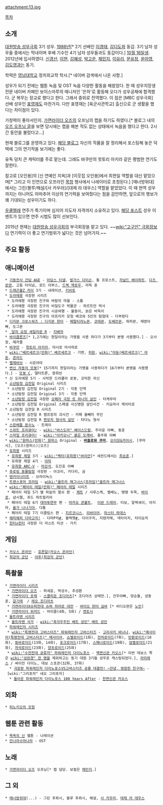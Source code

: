 attachment:13.jpg

[[목차]]
== 소개 ==
[[대원방송 성우극회]] 3기 성우. [[1986년]][* 2기 선배인 [[이경태]], [[김디도]]와 동갑. 3기 남자 성우들 중에서는 막내이며 후배 기수인 4기 남자 성우들과도 동갑이다.] [[10월 16일]]생. 2012년에 입사하였다. [[신경선]], [[이현(성우)|이현]], [[김혜성]], [[박고운]], [[채민지]], [[이유리(성우)|이유리]], [[문유정]], [[윤아영]], [[김도영]]과는 동기.

학력은 [[영남대학교]] 정치외교학 학사.[* 네이버 검색에서 나온 사항.]

성우가 되기 전에는 웹툰 녹음 및 OST 녹음 다양한 활동을 해왔었다. 한 때 성우지망생 전문 네이버 카페인 보이스마루의 매니저인 '은하'로 활동해 오다가 성우공채에 합격했다. 군 복무는 장교로 했다고 한다. 그래서 중위로 전역했다. 이 점은 [MBC 성우극회] 선배 성우인 [[표영재]]도 마찬가지. 다만 표영재는 [육군사관학교] 출신으로 군 생활을 했다는 차이점이 있다.

가창력이 좋아서인지. [[가면라이더 오즈]]의 오프닝의 랩을 하기도 하였다.[* 블로그 내의 [http://anhm10.blog.me/130183513037 오즈 오프닝 글]을 보면 당시에는 랩을 해본 적도 없는 상태에서 녹음을 했다고 한다. 2시간 동안을 불렀다고...]

현재 블로그를 운영하고 있다. [http://anhm10.blog.me/ 해당 블로그] 자신의 작품을 잘 정리해서 포스팅해 놓은 덕택에 그의 연기작을 보기에는 좋다. 

유독 덩치 큰 캐릭터를 주로 맡는데. 그래도 바쿠만의 핫토리 아키라 같은 평범한 연기도 잘한다.

참고로 [오인용]의 [신 연예인 지옥]과 [이웃집 오인용]에서 최현일 역할을 대신 맡았으며[* 그리고 이 인연으로 오프라인 [[목창]] 행사에서 나레이터로 초청된다.] [매너방위대]에서는 그린/블루/해설/[사 카우라]/[대제 라 데우스] 역할을 맡았었다. 이 때 현역 성우까지는 아니어도 아마추어 이상의 연기력을 보여줬다는 점을 감안하면, 앞으로의 행보가 꽤 기대되는 성우이기도 하다.

[[우쿨렐레]] 연주가 특기이며 심지어 지도자 자격까지 소유하고 있다. [http://anhm10.blog.me/130134967311 해당 포스트] 성우 이벤트가 있으면 연주 시범도 많이 선보인다.  

2015년 현재는 [[대원방송 성우극회]]의 부극회장을 맡고 있다. ~~[[wiki:"고구인" 극회장]]보다 연기력이 더 좋고 연기범위가 넓다는 것은 넘어가자.~~
== 주요 활동 ==
== 애니메이션 ==
 * [[기동전사 건담 AGE]] - [[아담스 티넬]], [[발가스 다이슨]], 돌 프로스트, [[자날드 베이하트]], [[다즈 로덴]], 고돔 타이넘, 로드 아부스, [[데렉 재크로우|드렉 잭로우]], 라독 혼
 * [[드래곤볼Z 카이]] 3기 - 내레이션, [[키비토]]
 * [[도라에몽]] 극장판 시리즈
  * 도라에몽 극장판 진구와 바람의 마을 - 스톰
  * 도라에몽 극장판 진구의 비밀도구 박물관 - 하르트만 박사
  * 도라에몽 극장판 진구의 시공여행 - 불동이, 늙은 바둑이
  * 도라에몽 극장판 진구의 아프리카 모험 베코와 5인의 탐험대 - 다부랑다
 * [[디지몬 크로스워즈 : 디지몬 헌터]] - [[메탈티라노몬]], [[코테몬]], [[도베르몬]], 하피몬, 재영아빠, 도그몬
 * [[미소녀 전사 세일러 문 R| 달의 요정 세일러문 R]] - [[와이즈맨(미소녀 전사 세일러 문 시리즈)|지배자]]
 * [[바이클론즈]][* 1,2기에는 현일이라는 가명을 사용 하다가 3기부터 본명 사용했다.] - 오사장, 메카졸
 * [[바쿠만]] - [[핫토리 아키라]], 마시로 마사히로
 * [[wiki:"베르세르크(만화)" 베르세르크]] - 기엔, [[피핀]], [[wiki:"아돈(베르세르크)" 아돈]], [[콘라드]]
 * [[벨제바브]] - 시로야마
 * [[변신 자동차 또봇]][* 15기까지 현일이라는 가명을 사용하다가 16기부터 본명을 사용했다.] - [[또봇 C]], 델타트론, 왕희빈
 * 신 도라에몽 5기 - 사악한 드라큘라 로봇, 코믹한 귀신
 * [[소년탐정 김전일]] Original 시리즈
  * 소년탐정 김전일 Original 2기 - 각종 단역
  * 소년탐정 김전일 Original 3기 - 각종 단역
  * [[소년탐정 김전일]] 극장판 [[오페라 저택·새로운 살인|오페라 극장 또 하나의 살인]] - 타케무라
  * 소년탐정 김전일 Original 스페셜 사신병원 살인사건 - 키요마사 케이타로
 * 소년탐정 김전일 R 시리즈
  * 소년탐정 김전일 R 캠프장의 괴사건 - 카페 올빼미 주인
  * 소년탐정 김전일 R [[켄모치 형사의 살인]] - 타다노 형사
 * [[짐승 배틀 몬스노|스핀배틀 몬수노]] - 트레이
 * [[스위트 프리큐어♪]] - [[wiki:"바스도라" 베이스드럼]], 주아윤 아빠, 동훈
 * [[스마일 프리큐어!]] - [[wiki:"아카오니" 붉은 도깨비]], 홍주화 아빠
 * [[wiki:"원피스(만화)" 원피스]] Original - '''[[바솔로뮤 쿠마]]''', [[오이모&카이시]], [쿠마시], [오즈(원피스)|오즈]
 * [[유희왕]] 시리즈
  * [[유희왕 제알]] 3기 - [[wiki:"벡터(유희왕)"바리안]][* 세컨드에서는 [[최승훈]].]
  * 유희왕 제알 4기 - [[야미카와|야차]]
  * [[유희왕 ARC-V]] - [[스트롱 이시지마|마강석]], 도진호 아빠
 * [[쥬로링 동물탐정]] 극장판 - 아코리, 키다리, 곰
 * [[텐카이나이트]] - 브라이녹스
 * [[트랜스포머 프라임]] - [[wiki:"울트라 매그너스(프라임)"울트라 매그너스]]
 * [[wiki:"페어리 테일(만화)" 페어리 테일]] 시리즈
  * 페어리 테일 5기 별 하늘의 열쇠 편 - [[제트]] / 사루스케, 벨베노, 탱탱 두목, [[바이로]], 샴시엘, 쥬드 하트필리아
  * 페어리 테일 6기 [[대마투연무]] 편 - [[마카오 콘볼트]],  [[이완 드레아]], 티보, 알렉세이, 야지마, [[올가 나나기아]], 다통
  * 페어리 테일 7기 이클립스 편 - [[지르코니스]], [[리바이어]], [[마스터 하데스]]
 * [[해피해피 다마고치!]] - 다마P치[http://www.youtube.com/watch?v=2zfRWjFLY00 #], 블랙햇[http://www.youtube.com/watch?v=P9j8psCgXmc #], 다이구치, 지텐카메, 넥타이치, 타이요치
 * [[헌터x헌터]] 극장판 더 라스트 미션 - 가키

== 게임 ==
 * [[카오스 온라인]] - [[호른달(카오스 온라인)]]
 * [[최강의 군단]] - [[야후(최강의 군단)]]
== 특촬물 ==
 * [[가면라이더 시리즈]]
  * [[가면라이더 오즈]] - 허세윤, 박성수, 추성환
  * [[가면라이더 포제]] - [[스콜피온 조디아츠]][* 조디아츠 상태만.], 건우아빠, 양순돌, 성동훈, [[타츠가미 코우|갈기태]]  / [[레오 조디아츠]]
  * [[가면라이더X슈퍼전대 슈퍼 히어로 대전]] - [[바이오 헌터 실바]] [* 비디오판은 [[노민]]]
  * [[가면라이더 위저드]] - 마이클(4화, 5화) / [[캐트시(가면라이더 위자드)|캣토시]]
 * [[울트라맨 시리즈]]
  * [[울트라맨 사가]] - [[wiki:"촉각우주인 배트 성인" 배트 성인]]
 * [[슈퍼전대 시리즈|파워레인저 시리즈]]
  * [[wiki:"특명전대 고버스터즈" 파워레인저 고버스터즈]] - [[고리사키 바나나]], [[wiki:"메사이어(특명전대 고버스터즈)" 메사이어]], [[메타로이드|쇼벨로이드]](1화), [[메타로이드|전차로이드]](7화), [[메타로이드|탄환로이드]](10화), [[메타로이드|튜바로이드]](13화, 14화), [[메타로이드|포크로이드]](17화), [[메타로이드|스패너로이드]](19화), [[메타로이드|덤벨로이드]](21화), [[메타로이드|자석로이드]](23화), [[메타로이드|양초로이드]](25화)
  * [[wiki:"수전전대 쿄류저" 파워레인저 다이노포스]] - [[백면신관 카오스]][* 이번 데보스 쪽은 [[wiki:"성완경" 한 명]]을 제외하고는 동기 대원 3기들 성우로 캐스팅되었다.], [[라미레스(수전전대 쿄류저)|라미레스]] / 싸이언 다이노, 데보 스포콘(32화, 37화)
   * [[수전전대 쿄류저 VS 고버스터즈|극장판 파워레인저 다이노포스VS고버스터즈 공룡 대결전! ~안녕, 영원한 친구여~]] - [wiki:"그리포자" 네오 그리포자]
   * [[돌아온 수전전대 쿄류저 100 YEARS AFTER|돌아온 파워레인저 다이노포스 100 Years After]] - [[백면신관 카오스#s-3|천면신관 카오스]]
== 외화 ==
 * [[피노키오의 모험]]

== 웹툰 관련 활동 == 
 * [[목욕의 신]] 웹툰 - 나레이션
 * [[안나라수마나라]] - OST

== 노래 ==
 * [[가면라이더 오즈]] 오프닝[* 랩 담당. 보컬은 [[채민지]].]

== 그 외 ==
 * [[매너방위대]](...) - 그린 후뢰시, 블루 후뢰시, 해설, [[사 카우라]], [[대제 라 데우스]]
